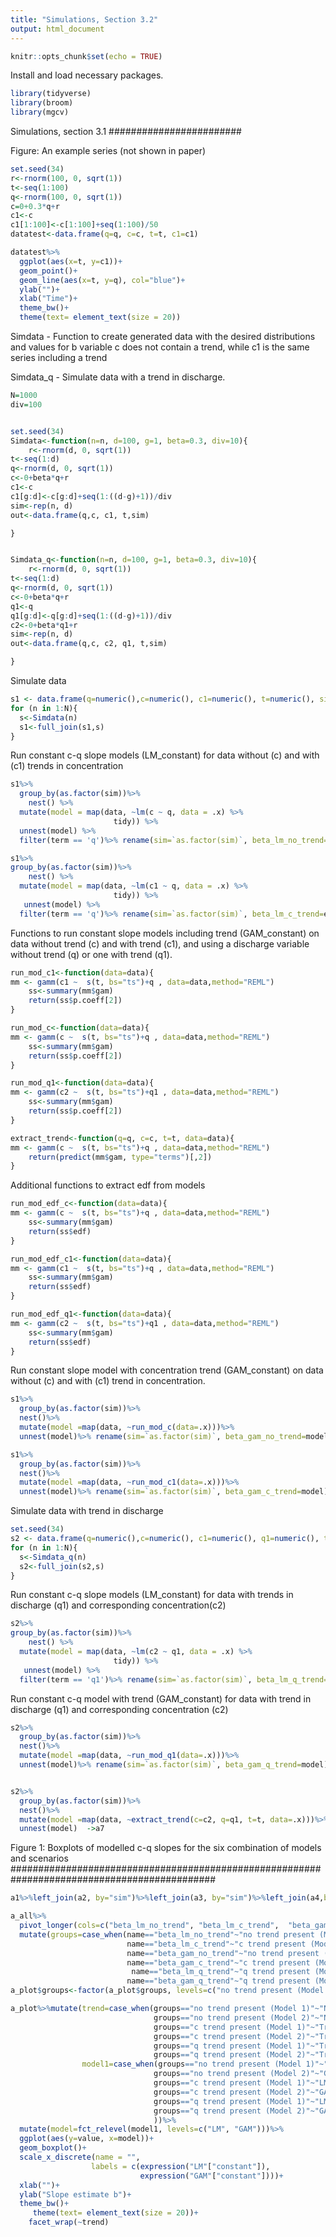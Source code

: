---
title: "Simulations, Section 3.2"
output: html_document
---

```{r setup, include=FALSE}
knitr::opts_chunk$set(echo = TRUE)
```

Install and load necessary packages.
```{r}
library(tidyverse)
library(broom)
library(mgcv)
```

########################
Simulations, section 3.1
########################


Figure: An example series (not shown in paper)

```{r}
set.seed(34)
r<-rnorm(100, 0, sqrt(1))
t<-seq(1:100)
q<-rnorm(100, 0, sqrt(1))
c=0+0.3*q+r
c1<-c
c1[1:100]<-c[1:100]+seq(1:100)/50
datatest<-data.frame(q=q, c=c, t=t, c1=c1)

datatest%>%
  ggplot(aes(x=t, y=c1))+
  geom_point()+
  geom_line(aes(x=t, y=q), col="blue")+
  ylab("")+
  xlab("Time")+
  theme_bw()+
  theme(text= element_text(size = 20))
```

Simdata - Function to create generated data with the desired distributions and values for b
variable c does not contain a trend, while c1 is the same series including a trend

Simdata_q - Simulate data with a trend in discharge. 
```{r}
N=1000
div=100


set.seed(34)
Simdata<-function(n=n, d=100, g=1, beta=0.3, div=10){
	r<-rnorm(d, 0, sqrt(1))
t<-seq(1:d)
q<-rnorm(d, 0, sqrt(1))
c<-0+beta*q+r
c1<-c
c1[g:d]<-c[g:d]+seq(1:((d-g)+1))/div
sim<-rep(n, d)
out<-data.frame(q,c, c1, t,sim)

}


Simdata_q<-function(n=n, d=100, g=1, beta=0.3, div=10){
	r<-rnorm(d, 0, sqrt(1))
t<-seq(1:d)
q<-rnorm(d, 0, sqrt(1))
c<-0+beta*q+r
q1<-q
q1[g:d]<-q[g:d]+seq(1:((d-g)+1))/div
c2<-0+beta*q1+r
sim<-rep(n, d)
out<-data.frame(q,c, c2, q1, t,sim)

}
```

Simulate data
```{r}
s1 <- data.frame(q=numeric(),c=numeric(), c1=numeric(), t=numeric(), sim=numeric()) 
for (n in 1:N){
  s<-Simdata(n)
  s1<-full_join(s1,s)
}
```

Run constant c-q slope models (LM_constant) for data without (c) and with (c1) trends in concentration
```{r}
s1%>%
  group_by(as.factor(sim))%>%
    nest() %>% 
  mutate(model = map(data, ~lm(c ~ q, data = .x) %>% 
                       tidy)) %>% 
  unnest(model) %>%
  filter(term == 'q')%>% rename(sim=`as.factor(sim)`, beta_lm_no_trend=estimate)%>%select(sim, beta_lm_no_trend) ->a1

s1%>%
group_by(as.factor(sim))%>%
    nest() %>% 
  mutate(model = map(data, ~lm(c1 ~ q, data = .x) %>% 
                       tidy)) %>% 
   unnest(model) %>%
  filter(term == 'q')%>% rename(sim=`as.factor(sim)`, beta_lm_c_trend=estimate)%>%select(sim, beta_lm_c_trend) ->a2
```


Functions to run constant slope models including trend (GAM_constant) on data without trend (c) and with trend (c1), and using a discharge variable without trend (q) or one with trend (q1).
```{r}
run_mod_c1<-function(data=data){
mm <- gamm(c1 ~  s(t, bs="ts")+q , data=data,method="REML")  
	ss<-summary(mm$gam)
	return(ss$p.coeff[2])
}	

run_mod_c<-function(data=data){
mm <- gamm(c ~  s(t, bs="ts")+q , data=data,method="REML")  
	ss<-summary(mm$gam)
	return(ss$p.coeff[2])
}	

run_mod_q1<-function(data=data){
mm <- gamm(c2 ~  s(t, bs="ts")+q1 , data=data,method="REML")  
	ss<-summary(mm$gam)
	return(ss$p.coeff[2])
}	

extract_trend<-function(q=q, c=c, t=t, data=data){
mm <- gamm(c ~  s(t, bs="ts")+q , data=data,method="REML")  
	return(predict(mm$gam, type="terms")[,2])
}
```

Additional functions to extract edf from models
```{r}
run_mod_edf_c<-function(data=data){
mm <- gamm(c ~  s(t, bs="ts")+q , data=data,method="REML")  
	ss<-summary(mm$gam)
	return(ss$edf)
}	

run_mod_edf_c1<-function(data=data){
mm <- gamm(c1 ~  s(t, bs="ts")+q , data=data,method="REML")  
	ss<-summary(mm$gam)
	return(ss$edf)
}	

run_mod_edf_q1<-function(data=data){
mm <- gamm(c2 ~  s(t, bs="ts")+q1 , data=data,method="REML")  
	ss<-summary(mm$gam)
	return(ss$edf)
}
```

Run constant slope model with concentration trend (GAM_constant) on data without (c) and with (c1) trend in concentration.

```{r}
s1%>%
  group_by(as.factor(sim))%>%
  nest()%>%
  mutate(model =map(data, ~run_mod_c(data=.x)))%>%
  unnest(model)%>% rename(sim=`as.factor(sim)`, beta_gam_no_trend=model)%>%select(sim, beta_gam_no_trend)   ->a3

s1%>%
  group_by(as.factor(sim))%>%
  nest()%>%
  mutate(model =map(data, ~run_mod_c1(data=.x)))%>%
  unnest(model)%>% rename(sim=`as.factor(sim)`, beta_gam_c_trend=model)%>%select(sim, beta_gam_c_trend) ->a4
```

Simulate data with trend in discharge
```{r}
set.seed(34)
s2 <- data.frame(q=numeric(),c=numeric(), c1=numeric(), q1=numeric(), t=numeric(), sim=numeric()) 
for (n in 1:N){
  s<-Simdata_q(n)
  s2<-full_join(s2,s)
}
```

Run constant c-q slope models (LM_constant) for data with trends in discharge (q1) and corresponding concentration(c2) 
```{r}
s2%>%
group_by(as.factor(sim))%>%
    nest() %>% 
  mutate(model = map(data, ~lm(c2 ~ q1, data = .x) %>% 
                       tidy)) %>% 
   unnest(model) %>%
  filter(term == 'q1')%>% rename(sim=`as.factor(sim)`, beta_lm_q_trend=estimate)%>%select(sim, beta_lm_q_trend) ->a5
```

Run constant c-q model with trend (GAM_constant) for data with trend in discharge (q1) and corresponding concentration (c2)
```{r}

s2%>%
  group_by(as.factor(sim))%>%
  nest()%>%
  mutate(model =map(data, ~run_mod_q1(data=.x)))%>%
  unnest(model)%>% rename(sim=`as.factor(sim)`, beta_gam_q_trend=model)%>%select(sim, beta_gam_q_trend)   ->a6


s2%>%
  group_by(as.factor(sim))%>%
  nest()%>%
  mutate(model =map(data, ~extract_trend(c=c2, q=q1, t=t, data=.x)))%>%
  unnest(model)  ->a7
```

#############################################################################################
Figure 1: Boxplots of modelled c-q slopes for the six combination of models and scenarios
#############################################################################################
```{r}
a1%>%left_join(a2, by="sim")%>%left_join(a3, by="sim")%>%left_join(a4,by="sim")%>%left_join(a5,by="sim")%>%left_join(a6,by="sim")->a_all

a_all%>%
  pivot_longer(cols=c("beta_lm_no_trend", "beta_lm_c_trend",  "beta_gam_no_trend", "beta_gam_c_trend", "beta_lm_q_trend", "beta_gam_q_trend"))%>%
  mutate(groups=case_when(name=="beta_lm_no_trend"~"no trend present (Model 1)",
                          name=="beta_lm_c_trend"~"c trend present (Model 1)",
                          name=="beta_gam_no_trend"~"no trend present (Model 2)",
                          name=="beta_gam_c_trend"~"c trend present (Model 2)",
                           name=="beta_lm_q_trend"~"q trend present (Model 1)",
                          name=="beta_gam_q_trend"~"q trend present (Model 2)"))->a_plot
a_plot$groups<-factor(a_plot$groups, levels=c("no trend present (Model 1)", "no trend present (Model 2)", "c trend present (Model 1)", "c trend present (Model 2)", "q trend present (Model 1)",  "q trend present (Model 2)"))

a_plot%>%mutate(trend=case_when(groups=="no trend present (Model 1)"~"No trend simulated (i)",
                                groups=="no trend present (Model 2)"~"No trend simulated (i)",
                                groups=="c trend present (Model 1)"~"Trend in concentration simulated (ii)", 
                                groups=="c trend present (Model 2)"~"Trend in concentration simulated (ii)",
                                groups=="q trend present (Model 1)"~"Trend in discharge simulated (iii)",
                                groups=="q trend present (Model 2)"~"Trend in discharge simulated (iii)"),
                model1=case_when(groups=="no trend present (Model 1)"~"LM",
                                groups=="no trend present (Model 2)"~"GAM",
                                groups=="c trend present (Model 1)"~"LM", 
                                groups=="c trend present (Model 2)"~"GAM", 
                                groups=="q trend present (Model 1)"~"LM",
                                groups=="q trend present (Model 2)"~"GAM"
                                ))%>%
  mutate(model=fct_relevel(model1, levels=c("LM", "GAM")))%>%
  ggplot(aes(y=value, x=model))+
  geom_boxplot()+
  scale_x_discrete(name = "",
                  labels = c(expression("LM"["constant"]),
                             expression("GAM"["constant"])))+
  xlab("")+
  ylab("Slope estimate b")+
  theme_bw()+
     theme(text= element_text(size = 20))+
    facet_wrap(~trend)

```

